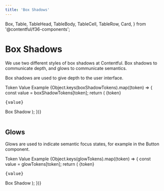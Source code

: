```yaml
---
title: 'Box Shadows'
---
```



  Box,
  Table,
  TableHead,
  TableBody,
  TableCell,
  TableRow,
  Card,
} from '@contentful/f36-components';

# Box Shadows

We use two different styles of box shadows at Contentful. Box shadows to
communicate depth, and glows to communicate semantics.

Box shadows are used to give depth to the user interface.

<Box marginBottom="spacingL">
  <Table>
    <TableHead>
      <TableRow>
        <TableCell>Token</TableCell>
        <TableCell>Value</TableCell>
        <TableCell>Example</TableCell>
      </TableRow>
    </TableHead>
    <TableBody>
      {Object.keys(boxShadowTokens).map((token) => {
        const value = boxShadowTokens[token];
        return (
          <TableRow key={token}>
            <TableCell>{token}</TableCell>
            <TableCell>
              <pre>{value}</pre>
            </TableCell>
            <TableCell>
              <Card>Box Shadow</Card>
            </TableCell>
          </TableRow>
        );
      })}
    </TableBody>
  </Table>
</Box>

## Glows

Glows are used to indicate semantic focus states, for example in the
Button component.

<Table>
  <TableHead>
    <TableRow>
      <TableCell>Token</TableCell>
      <TableCell>Value</TableCell>
      <TableCell>Example</TableCell>
    </TableRow>
  </TableHead>
  <TableBody>
    {Object.keys(glowTokens).map((token) => {
      const value = glowTokens[token];
      return (
        <TableRow key={token}>
          <TableCell>{token}</TableCell>
          <TableCell>
            <pre>{value}</pre>
          </TableCell>
          <TableCell>
            <Card style={{ boxShadow: value }}>Box Shadow</Card>
          </TableCell>
        </TableRow>
      );
    })}
  </TableBody>
</Table>
